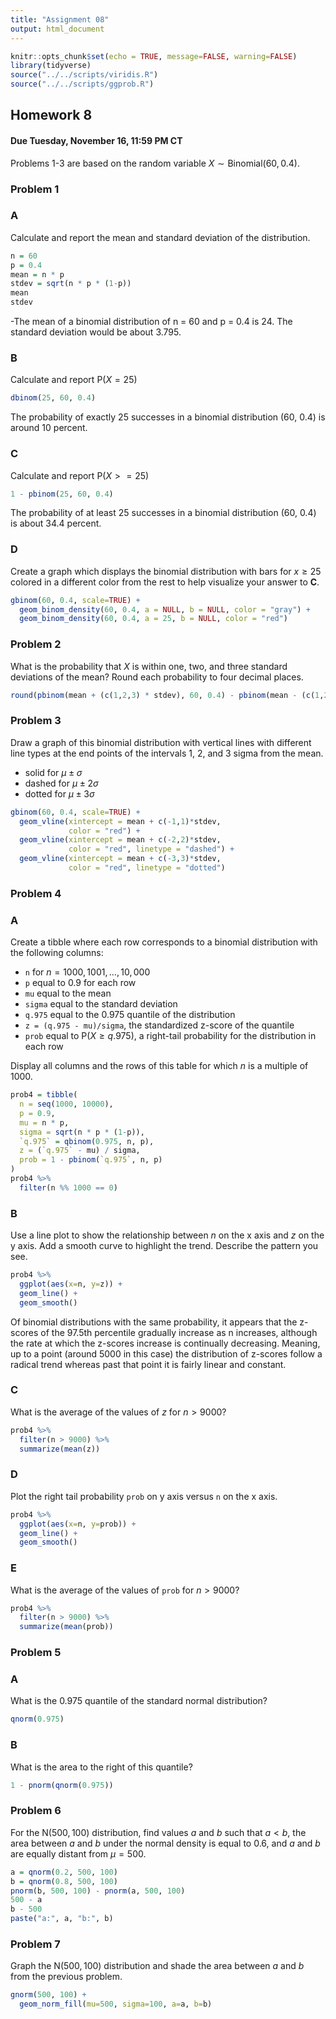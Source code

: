 ```yaml
---
title: "Assignment 08"
output: html_document
---
```


```r
knitr::opts_chunk$set(echo = TRUE, message=FALSE, warning=FALSE)
library(tidyverse)
source("../../scripts/viridis.R")
source("../../scripts/ggprob.R")
```

\newcommand{\E}{\mathsf{E}}
\newcommand{\Var}{\mathsf{Var}}
\renewcommand{\prob}{\mathsf{P}}

## Homework 8

#### Due Tuesday, November 16, 11:59 PM CT

Problems 1-3 are based on the random variable $X \sim \text{Binomial}(60, 0.4)$.

### Problem 1

### A

Calculate and report the mean and standard deviation of the distribution.

```r
n = 60
p = 0.4
mean = n * p
stdev = sqrt(n * p * (1-p))
mean 
stdev
```

-The mean of a binomial distribution of n = 60 and p = 0.4 is 24. The standard deviation would be about 3.795.

### B

Calculate and report $\prob(X = 25)$

```r
dbinom(25, 60, 0.4)
```

The probability of exactly 25 successes in a binomial distribution (60, 0.4) is around 10 percent. 

### C

Calculate and report $\prob(X >= 25)$

```r
1 - pbinom(25, 60, 0.4)
```

The probability of at least 25 successes in a binomial distribution (60, 0.4) is about 34.4 percent. 

### D

Create a graph which displays the binomial distribution with bars for $x \ge 25$ colored in a different color from the rest to help visualize your answer to **C**.

```r
gbinom(60, 0.4, scale=TRUE) +
  geom_binom_density(60, 0.4, a = NULL, b = NULL, color = "gray") +
  geom_binom_density(60, 0.4, a = 25, b = NULL, color = "red")
```

### Problem 2

What is the probability that $X$ is within one, two, and three standard deviations of the mean? Round each probability to four decimal places.

```r
round(pbinom(mean + (c(1,2,3) * stdev), 60, 0.4) - pbinom(mean - (c(1,2,3) * stdev), 60, 0.4), 4)
```


### Problem 3

Draw a graph of this binomial distribution with vertical lines with different line types at the end points of the intervals 1, 2, and 3 sigma from the mean.

- solid for $\mu \pm \sigma$
- dashed for $\mu \pm 2\sigma$
- dotted for $\mu \pm 3\sigma$

```r
gbinom(60, 0.4, scale=TRUE) +
  geom_vline(xintercept = mean + c(-1,1)*stdev,
             color = "red") +
  geom_vline(xintercept = mean + c(-2,2)*stdev,
             color = "red", linetype = "dashed") +
  geom_vline(xintercept = mean + c(-3,3)*stdev,
             color = "red", linetype = "dotted")
```

### Problem 4

### A

Create a tibble where each row corresponds to a binomial distribution with the following columns:

- `n` for $n = 1000,1001, \ldots, 10,000$
- `p` equal to 0.9 for each row
- `mu` equal to the mean
- `sigma` equal to the standard deviation
- `q.975` equal to the 0.975 quantile of the distribution
- `z = (q.975 - mu)/sigma`, the standardized z-score of the quantile
- `prob` equal to $\prob(X \ge q.975)$, a right-tail probability for the distribution in each row

Display all columns and the rows of this table for which $n$ is a multiple of 1000.

```r
prob4 = tibble(
  n = seq(1000, 10000),
  p = 0.9,
  mu = n * p,
  sigma = sqrt(n * p * (1-p)),
  `q.975` = qbinom(0.975, n, p),
  z = (`q.975` - mu) / sigma,
  prob = 1 - pbinom(`q.975`, n, p)
)
prob4 %>%
  filter(n %% 1000 == 0)
```

### B

Use a line plot to show the relationship between $n$ on the x axis and $z$ on the y axis.
Add a smooth curve to highlight the trend.
Describe the pattern you see.

```r
prob4 %>%
  ggplot(aes(x=n, y=z)) +
  geom_line() +
  geom_smooth()
```

Of binomial distributions with the same probability, it appears that the z-scores of the 97.5th percentile gradually increase as n increases, although the rate at which the z-scores increase is continually decreasing. Meaning, up to a point (around 5000 in this case) the distribution of z-scores follow a radical trend whereas past that point it is fairly linear and constant.

### C

What is the average of the values of $z$ for $n > 9000$?

```r
prob4 %>%
  filter(n > 9000) %>%
  summarize(mean(z))
```

### D

Plot the right tail probability `prob` on y axis versus `n` on the x axis.

```r
prob4 %>%
  ggplot(aes(x=n, y=prob)) +
  geom_line() +
  geom_smooth()
```

### E

What is the average of the values of `prob` for $n > 9000$?

```r
prob4 %>%
  filter(n > 9000) %>%
  summarize(mean(prob))
```

### Problem 5

### A

What is the 0.975 quantile of the standard normal distribution?

```r
qnorm(0.975)
```

### B

What is the area to the right of this quantile?

```r
1 - pnorm(qnorm(0.975))
```

### Problem 6

For the $\text{N}(500,100)$ distribution, find values $a$ and $b$ such that $a < b$, the area between $a$ and $b$ under the normal density is equal to 0.6,
and $a$ and $b$ are equally distant from $\mu = 500$.

```r
a = qnorm(0.2, 500, 100)
b = qnorm(0.8, 500, 100)
pnorm(b, 500, 100) - pnorm(a, 500, 100)
500 - a
b - 500
paste("a:", a, "b:", b)
```


### Problem 7

Graph the $\text{N}(500,100)$ distribution and shade the area between $a$ and $b$ from the previous problem.

```r
gnorm(500, 100) +
  geom_norm_fill(mu=500, sigma=100, a=a, b=b)
```